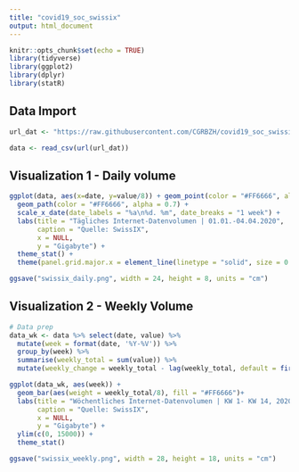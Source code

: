 ```yaml
---
title: "covid19_soc_swissix"
output: html_document
---
```


```r
knitr::opts_chunk$set(echo = TRUE)
library(tidyverse)
library(ggplot2)
library(dplyr)
library(statR)

```

## Data Import

```r

url_dat <- "https://raw.githubusercontent.com/CGRBZH/covid19_soc_swissix/master/Soziales_SwissIXDailyVolume.csv"

data <- read_csv(url(url_dat))

```

## Visualization 1 - Daily volume

```r

ggplot(data, aes(x=date, y=value/8)) + geom_point(color = "#FF6666", alpha = 0.7) +
  geom_path(color = "#FF6666", alpha = 0.7) +
  scale_x_date(date_labels = "%a\n%d. %m", date_breaks = "1 week") +
  labs(title = "Tägliches Internet-Datenvolumen | 01.01.-04.04.2020",
       caption = "Quelle: SwissIX",
       x = NULL,
       y = "Gigabyte") +
  theme_stat() +
  theme(panel.grid.major.x = element_line(linetype = "solid", size = 0.25, color = "grey"))

ggsave("swissix_daily.png", width = 24, height = 8, units = "cm")

```

## Visualization 2 - Weekly Volume

```r

# Data prep
data_wk <- data %>% select(date, value) %>%
  mutate(week = format(date, '%Y-%V')) %>%
  group_by(week) %>%
  summarise(weekly_total = sum(value)) %>%
  mutate(weekly_change = weekly_total - lag(weekly_total, default = first(weekly_total)))

ggplot(data_wk, aes(week)) + 
  geom_bar(aes(weight = weekly_total/8), fill = "#FF6666")+
  labs(title = "Wöchentliches Internet-Datenvolumen | KW 1- KW 14, 2020",
       caption = "Quelle: SwissIX",
       x = NULL,
       y = "Gigabyte") +
  ylim(c(0, 15000)) +
  theme_stat()

ggsave("swissix_weekly.png", width = 28, height = 18, units = "cm")

```

